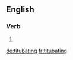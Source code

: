 
==English==

===Verb===
{{head|en}}

# {{present participle of|titubate|lang=en}}

[[de:titubating]]
[[fr:titubating]]